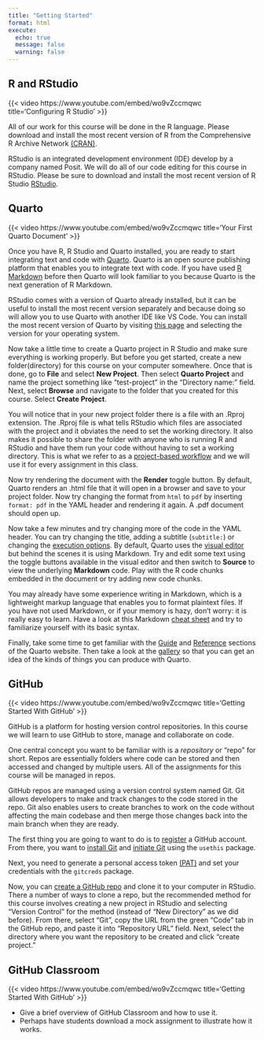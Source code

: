 ```yaml
---
title: "Getting Started"
format: html
execute: 
  echo: true
  message: false
  warning: false
---
```


## R and RStudio

{{< video https://www.youtube.com/embed/wo9vZccmqwc title='Configuring R Studio' >}}

All of our work for this course will be done in the R language. Please download and install the most recent version of R from the Comprehensive R Archive Network [(CRAN)](https://cran.r-project.org/).

RStudio is an integrated development environment (IDE) develop by a company named Posit. We will do all of our code editing for this course in RStudio. Please be sure to download and install the most recent version of R Studio [RStudio](https://posit.co/downloads/).

## Quarto

{{< video https://www.youtube.com/embed/wo9vZccmqwc title='Your First Quarto Document' >}}

Once you have R, R Studio and Quarto installed, you are ready to start integrating text and code with [Quarto](https://quarto.org/). Quarto is an open source publishing platform that enables you to integrate text with code. If you have used [R Markdown](https://rmarkdown.rstudio.com/) before then Quarto will look familiar to you because Quarto is the next generation of R Markdown.

RStudio comes with a version of Quarto already installed, but it can be useful to install the most recent version separately and because doing so will allow you to use Quarto with another IDE like VS Code. You can install the most recent version of Quarto by visiting [this page](https://quarto.org/docs/get-started/) and selecting the version for your operating system.

Now take a little time to create a Quarto project in R Studio and make sure everything is working properly. But before you get started, create a new folder(directory) for this course on your computer somewhere. Once that is done, go to **File** and select **New Project**. Then select **Quarto Project** and name the project something like "test-project" in the "Directory name:" field. Next, select **Browse** and navigate to the folder that you created for this course. Select **Create Project**. 

You will notice that in your new project folder there is a file with an .Rproj extension. The .Rproj file is what tells RStudio which files are associated with the project and it obviates the need to set the working directory. It also makes it possible to share the folder with anyone who is running R and RStudio and have them run your code without having to set a working directory. This is what we refer to as a [project-based workflow](https://www.tidyverse.org/blog/2017/12/workflow-vs-script/) and we will use it for every assignment in this class.

Now try rendering the document with the **Render** toggle button. By default, Quarto renders an .html file that it will open in a browser and save to your project folder. Now try changing the format from `html` to `pdf` by inserting `format: pdf` in the YAML header and rendering it again. A .pdf document should open up.

Now take a few minutes and try changing more of the code in the YAML header. You can try changing the title, adding a subtitle (`subtitle:`) or changing the [execution options](https://quarto.org/docs/computations/execution-options.html). By default, Quarto uses the [visual editor](https://quarto.org/docs/visual-editor/) but behind the scenes it is using Markdown. Try and edit some text using the toggle buttons available in the visual editor and then switch to **Source** to view the underlying **Markdown** code. Play with the R code chunks embedded in the document or try adding new code chunks.

You may already have some experience writing in Markdown, which is a lightweight markup language that enables you to format plaintext files. If you have not used Markdown, or if your memory is hazy, don't worry: it is really easy to learn. Have a look at this Markdown [cheat sheet](https://www.markdownguide.org/cheat-sheet/) and try to familiarize yourself with its basic syntax. 

Finally, take some time to get familiar with the [Guide](https://quarto.org/docs/guide/) and [Reference](https://quarto.org/docs/reference/) sections of the Quarto website. Then take a look at the [gallery](https://quarto.org/docs/gallery/) so that you can get an idea of the kinds of things you can produce with Quarto. 

## GitHub

{{< video https://www.youtube.com/embed/wo9vZccmqwc title='Getting Started With GitHub' >}}

GitHub is a platform for hosting version control repositories. In this course we will learn to use GitHub to store, manage and collaborate on code.

One central concept you want to be familiar with is a *repository* or "repo" for short. Repos are essentially folders where code can be stored and then accessed and changed by multiple users. All of the assignments for this course will be managed in repos.

GitHub repos are managed using a version control system named Git. Git allows developers to make and track changes to the code stored in the repo. Git also enables users to create branches to work on the code without affecting the main codebase and then merge those changes back into the main branch when they are ready.

The first thing you are going to want to do is to [register](https://happygitwithr.com/github-acct.html) a GitHub account. From there, you want to [install Git](https://happygitwithr.com/install-git.html) and [initiate Git](https://happygitwithr.com/hello-git.html) using the `usethis` package.

Next, you need to generate a personal access token [(PAT)](https://happygitwithr.com/https-pat.html) and set your credentials with the `gitcreds` package.

Now, you can [create a GitHub repo](https://happygitwithr.com/rstudio-git-github.html) and clone it to your computer in RStudio. There a number of ways to clone a repo, but the recommended method for this course involves creating a new project in RStudio and selecting "Version Control" for the method (instead of "New Directory" as we did before). From there, select "Git", copy the URL from the green "Code" tab in the GitHub repo, and paste it into "Repository URL" field. Next, select the directory where you want the repository to be created and click "create project."

## GitHub Classroom

{{< video https://www.youtube.com/embed/wo9vZccmqwc title='Getting Started With GitHub' >}}

-   Give a brief overview of GitHub Classroom and how to use it.
-   Perhaps have students download a mock assignment to illustrate how it works.
